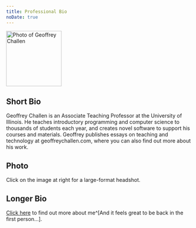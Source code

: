 ```yaml
---
title: Professional Bio
noDate: true
---
```


<div className="rounded-img" style={{ float: "right", marginLeft: 16 }}>
  <a href="/me.png"><Image src="/me.png" alt="Photo of Geoffrey Challen" width="150" height="150" layout="fixed" priority /></a>
</div>

## Short Bio

Geoffrey Challen is an Associate Teaching Professor at the University of Illinois.
He teaches introductory programming and computer science to thousands of students each year, and creates novel software to support his courses and materials.
Geoffrey publishes essays on teaching and technology at geoffreychallen.com, where you can also find out more about his work.

## Photo

Click on the image at right for a large-format headshot.

## Longer Bio

[Click here](/about) to find out more about me^[And it feels great to be back in the first person...].
